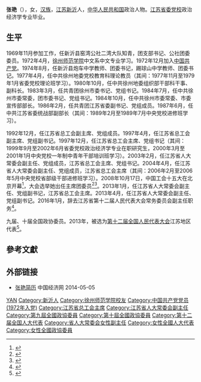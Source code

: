{{Otheruses|other=名为张艳的其他人物|张艳}}

'''张艳'''（{{bd|1952年|8月|}}），女，[[汉族|汉族]]，[[江苏|江苏]][[新沂|新沂]]人，[[中华人民共和国|中华人民共和国]]政治人物。[[江苏省委党校|江苏省委党校]]政治经济学专业毕业。

== 生平 ==
1969年11月参加工作，任新沂县窑湾公社二湾大队知青，团支部书记、公社团委委员。1972年4月，[[徐州师范学院|徐州师范学院]]中文系中文专业学习。1972年12月加入[[中国共产党|中国共产党]]。1974年8月，任新沂县炮车中学教师、团委书记，踢球山中学教师、团委书记。1977年4月，任中共徐州地委党校教育科理论教员（其间：1977年11月至1979年1月省委党校理论班学习）。1980年10月，任中共徐州地委组织部干部科干事、副科长。1983年3月，任共青团徐州市委书记、党组书记。1984年7月，任中共徐州市委常委，团市委书记、党组书记。1984年10月，任中共徐州市委常委、市委宣传部部长。1986年2月，任共青团江苏省委副书记、党组成员。1987年6月，任中共江苏省委统战部副部长（其间：1989年2月至1989年7月中央党校进修班学习）。

1992年12月，任江苏省总工会副主席、党组成员。1997年4月，任江苏省总工会副主席、党组副书记。1997年12月，任江苏省总工会主席、党组书记（其间：1999年9月至2002年6月省委党校政治经济学专业在职研究生，2000年3月至2001年1月中央党校一年制中青年干部培训班学习）。2003年2月，任江苏省人大常委会副主任、党组成员，江苏省总工会主席、党组书记。2004年4月，任江苏省人大常委会副主任、党组成员，江苏省总工会主席（其间：2006年2月至2006年5月中央党校省部级干部进修班学习）。2008年10月17日，中国工会十五大在北京开幕<ref>{{Cite book|title=中国工会章程简史 第2版|last=中华全国总工会组织部编|publisher=[[中国工人出版社|中国工人出版社]]|location=北京|year=2018.12|isbn=978-7-5008-7110-1|pages=125-126}}</ref>，大会选举她出任主席团委员<ref>{{Cite book|title=中国人物年鉴 2009|last=中国人物年鉴社|publisher=中国人物年鉴社|year=2009.12|pages=188}}</ref><ref>{{Cite book|title=中国工会十五大文件汇编|last=中国工会十五大文件组编|publisher=中国工人出版社|location=北京|year=2008.10|isbn=978-7-5008-4240-8|pages=144}}</ref>。2013年1月，任江苏省人大常委会副主任、党组副书记，江苏省总工会主席。2013年4月，任江苏省人大常委会副主任、党组副书记。2016年1月，辞去江苏省第十二届人民代表大会常务委员会副主任职务<ref>{{cite news|title=张艳辞任江苏省人大常委会副主任，已年满64岁|url=http://www.thepaper.cn/newsDetail_forward_1425841|accessdate=2016-01-28|newspaper=澎湃新闻|archive-date=2019-05-19|archive-url=https://web.archive.org/web/20190519061344/http://www.thepaper.cn/newsDetail_forward_1425841|dead-url=no}}</ref>。

九届、十届全国政协委员。2013年，被选为[[第十二届全国人民代表大会|第十二届全国人民代表大会]]江苏地区代表<ref>{{cite news|title=全国人大代表信息-张艳|url= http://210.82.31.1:8084/delegate/viewDelegate.action?dbid=120743|accessdate=2013-03-28|newspaper=全国人大网}}{{Dead link|date=2020年1月 |bot=InternetArchiveBot |fix-attempted=yes }}</ref>。

== 參考文獻 ==
{{reflist}}

== 外部链接 ==
* [http://district.ce.cn/newarea/sddy/201301/26/t20130126_24066358_2.shtml 张艳简历] {{Wayback|url=http://district.ce.cn/newarea/sddy/201301/26/t20130126_24066358_2.shtml |date=20201125084926 }} 中国经济网 2014-05-05

{{中华全国总工会第十五届执行委员会}}

{{Authority control}}
{{DEFAULTSORT:Zhang张}}
[[Category:张姓|YAN]]
[[Category:新沂人|Category:新沂人]]
[[Category:徐州师范学院校友|Category:徐州师范学院校友]]
[[Category:中国共产党党员_(1972年入党)|Category:中国共产党党员 (1972年入党)]]
[[Category:江苏省总工会主席|Category:江苏省总工会主席]]
[[Category:江苏省人大常委会副主任|Category:江苏省人大常委会副主任]]
[[Category:第九屆全國政協委員|Category:第九屆全國政協委員]]
[[Category:第十屆全國政協委員|Category:第十屆全國政協委員]]
[[Category:第十二届全国人大代表|Category:第十二届全国人大代表]]
[[Category:省人大常委会女性副主任|Category:省人大常委会女性副主任]]
[[Category:女性全國人大代表|Category:女性全國人大代表]]
[[Category:女性全國政協委員|Category:女性全國政協委員]]